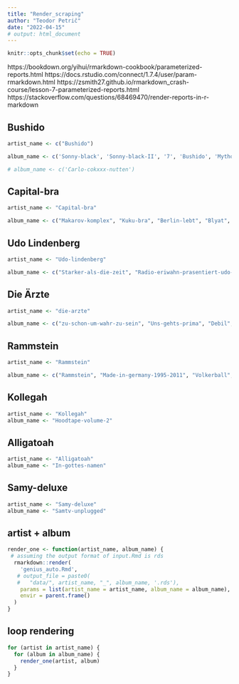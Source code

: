 ```yaml
---
title: "Render_scraping"
author: "Teodor Petrič"
date: "2022-04-15"
# output: html_document
---
```


```r
knitr::opts_chunk$set(echo = TRUE)
```

https://bookdown.org/yihui/rmarkdown-cookbook/parameterized-reports.html
https://docs.rstudio.com/connect/1.7.4/user/param-rmarkdown.html
https://zsmith27.github.io/rmarkdown_crash-course/lesson-7-parameterized-reports.html
https://stackoverflow.com/questions/68469470/render-reports-in-r-markdown

## Bushido

```r
artist_name <- c("Bushido")

album_name <- c('Sonny-black', 'Sonny-black-II', '7', 'Bushido', 'Mythos', 'Von-der-skyline-zum-bordstein-zuruck', 'Staatsfeind-nr-1', 'Electro-ghetto', 'Black-friday', 'Heavy-Metal-Payback', 'Carlo-cokxxx-nutten-4', 'King-of-kingz', 'Vom-Bordstein-bis-zur-Skyline', 'Demotape', 'Amyf', 'Carlo-cokxxx-nutten-3', 'Jenseits-von-gut-und-bose', 'Zeiten-andern-dich', 'Deutschland-gib-mir-ein-mic')
```

```r
# album_name <- c('Carlo-cokxxx-nutten')
```

## Capital-bra

```r
artist_name <- "Capital-bra"

album_name <- c("Makarov-komplex", "Kuku-bra", "Berlin-lebt", "Blyat", "Allein", "CB6", "Berlin-lebt-2", "CB7", "8")
```

## Udo Lindenberg

```r
artist_name <- "Udo-lindenberg"

album_name <- c("Starker-als-die-zeit", "Radio-eriwahn-prasentiert-udo-lindenberg-panikorchester", "Bunte-republik-deutschland", "Panische-zeiten", "Odyssee", "Udopia", "Gotterhammerung", "Wendezeiten", "Alles-klar-auf-der-andrea-doria", "Hermine", "Feuerland", "Wo-ich-meinen-hut-hinhang", "Totales-paradies",  "Club-der-millionare", "Phonix", "Casanova", "Ich-will-dich-haben", "Benjamin", "Belcanto")

```

## Die Ärzte

```r
artist_name <- "die-arzte"

album_name <- c("zu-schon-um-wahr-zu-sein", "Uns-gehts-prima", "Debil", "Im-schatten-der-arzte", "Die-arzte", "Ab-18", "Das-ist-nicht-die-ganze-wahrheit", "Nach-uns-die-Sintflut-live", "Die-arzte-fruher", "Die-bestie-in-menschengestalt", "Ab-23-mixe-b-seiten-und-anderer-unveroffentlichter-mull", "Quark-single", "Das-beste-von-kurz-nach-fruher-bis-jetze", "1-2-3-4-bullenstaat", "Planet-punk", "Ganz-fruher-und-ganz-neu", "Doktorspiele-heute-heute-bis-kurz-davor", "Doktorspiele-unzensiert-jetzt-erst-recht", "Rockgiganten-vs-strassenkoter", "Ein-schwein-namens-manner-single", "Ab-80-alles-uber-sex", "13", "Kindertage", "Satanische-pferde", "Runter-mit-den-spendierhosen-unsichtbarer", "5-6-7-8-bullenstaat", "Rock-n-roll-realschule", "Gerausch", "Jazz-ist-anders", "Auch", "Die-nacht-der-damonen-live", "Hell", "Ich-am-strand", "Achtung-bielefeld", "Abends-billy", "Dunkel", "Abends-skanken", "They-ve-given-me-schrott-die-outtakes")

```

## Rammstein

```r
artist_name <- "Rammstein"

album_name <- c("Rammstein", "Made-in-germany-1995-2011", "Volkerball", "Sehnsucht", "Mutter", "Reise-reise", "Liebe-ist-fur-alle-da", "Rosenrot", "Herzeleid", "Xxi-raritaten", "Zeit", "Raritaten-1994-2012", "Ich-tu-dir-weh-ep", "Mein-land-ep", "Live-aus-Berlin", "Auslander-single")

```

## Kollegah

```r
artist_name <- "Kollegah"
album_name <- "Hoodtape-volume-2"
```

## Alligatoah

```r
artist_name <- "Alligatoah"
album_name <- "In-gottes-namen"
```

## Samy-deluxe

```r
artist_name <- "Samy-deluxe"
album_name <- "Samtv-unplugged"
```



## artist + album

```r
render_one <- function(artist_name, album_name) {
 # assuming the output format of input.Rmd is rds
  rmarkdown::render(
    'genius_auto.Rmd',
   # output_file = paste0(
   #   "data/", artist_name, "_", album_name, '.rds'),
    params = list(artist_name = artist_name, album_name = album_name),
    envir = parent.frame()
  )
}
```

## loop rendering

```r
for (artist in artist_name) {
  for (album in album_name) {
    render_one(artist, album)
  }
}
```

